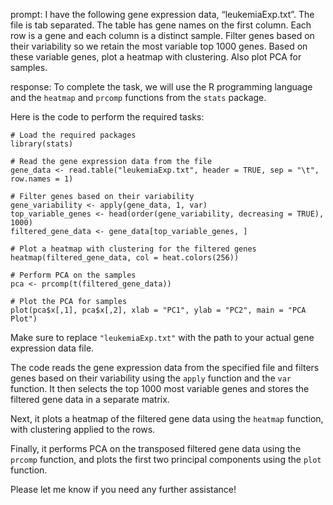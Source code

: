 prompt:
I have the following gene expression data, "leukemiaExp.txt". The file is tab separated. The table has gene names on the first column. Each row is a gene and each column is a distinct sample. Filter genes based on their variability so we retain the most variable top 1000 genes. Based on these variable genes, plot a heatmap with clustering. Also plot PCA for samples.

response:
To complete the task, we will use the R programming language and the `heatmap` and `prcomp` functions from the `stats` package.

Here is the code to perform the required tasks:

```
# Load the required packages
library(stats)

# Read the gene expression data from the file
gene_data <- read.table("leukemiaExp.txt", header = TRUE, sep = "\t", row.names = 1)

# Filter genes based on their variability
gene_variability <- apply(gene_data, 1, var)
top_variable_genes <- head(order(gene_variability, decreasing = TRUE), 1000)
filtered_gene_data <- gene_data[top_variable_genes, ]

# Plot a heatmap with clustering for the filtered genes
heatmap(filtered_gene_data, col = heat.colors(256))

# Perform PCA on the samples
pca <- prcomp(t(filtered_gene_data))

# Plot the PCA for samples
plot(pca$x[,1], pca$x[,2], xlab = "PC1", ylab = "PC2", main = "PCA Plot")
```

Make sure to replace `"leukemiaExp.txt"` with the path to your actual gene expression data file.

The code reads the gene expression data from the specified file and filters genes based on their variability using the `apply` function and the `var` function. It then selects the top 1000 most variable genes and stores the filtered gene data in a separate matrix.

Next, it plots a heatmap of the filtered gene data using the `heatmap` function, with clustering applied to the rows.

Finally, it performs PCA on the transposed filtered gene data using the `prcomp` function, and plots the first two principal components using the `plot` function.

Please let me know if you need any further assistance!
